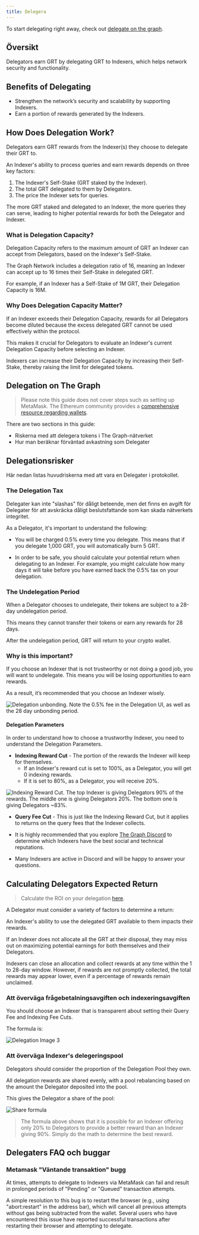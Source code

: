 ```yaml
---
title: Delegera
---
```


To start delegating right away, check out [delegate on the graph](https://thegraph.com/explorer/delegate?chain=arbitrum-one).

## Översikt

Delegators earn GRT by delegating GRT to Indexers, which helps network security and functionality.

<VideoEmbed title="What is Delegating?" youtube="VACg8bitnVc" />

## Benefits of Delegating

- Strengthen the network’s security and scalability by supporting Indexers.
- Earn a portion of rewards generated by the Indexers.

## How Does Delegation Work?

Delegators earn GRT rewards from the Indexer(s) they choose to delegate their GRT to.

An Indexer's ability to process queries and earn rewards depends on three key factors:

1. The Indexer's Self-Stake (GRT staked by the Indexer).
2. The total GRT delegated to them by Delegators.
3. The price the Indexer sets for queries.

The more GRT staked and delegated to an Indexer, the more queries they can serve, leading to higher potential rewards for both the Delegator and Indexer.

### What is Delegation Capacity?

Delegation Capacity refers to the maximum amount of GRT an Indexer can accept from Delegators, based on the Indexer's Self-Stake.

The Graph Network includes a delegation ratio of 16, meaning an Indexer can accept up to 16 times their Self-Stake in delegated GRT.

For example, if an Indexer has a Self-Stake of 1M GRT, their Delegation Capacity is 16M.

### Why Does Delegation Capacity Matter?

If an Indexer exceeds their Delegation Capacity, rewards for all Delegators become diluted because the excess delegated GRT cannot be used effectively within the protocol.

This makes it crucial for Delegators to evaluate an Indexer's current Delegation Capacity before selecting an Indexer.

Indexers can increase their Delegation Capacity by increasing their Self-Stake, thereby raising the limit for delegated tokens.

## Delegation on The Graph

<VideoEmbed title="How to Acquire GRT" youtube="HVyIrMcNu7I" />

> Please note this guide does not cover steps such as setting up MetaMask. The Ethereum community provides a [comprehensive resource regarding wallets](https://ethereum.org/en/wallets/).

There are two sections in this guide:

- Riskerna med att delegera tokens i The Graph-nätverket
- Hur man beräknar förväntad avkastning som Delegater

## Delegationsrisker

Här nedan listas huvudriskerna med att vara en Delegater i protokollet.

### The Delegation Tax

Delegater kan inte "slashas" för dåligt beteende, men det finns en avgift för Delegater för att avskräcka dåligt beslutsfattande som kan skada nätverkets integritet.

As a Delegator, it's important to understand the following:

- You will be charged 0.5% every time you delegate. This means that if you delegate 1,000 GRT, you will automatically burn 5 GRT.

- In order to be safe, you should calculate your potential return when delegating to an Indexer. For example, you might calculate how many days it will take before you have earned back the 0.5% tax on your delegation.

### The Undelegation Period

When a Delegator chooses to undelegate, their tokens are subject to a 28-day undelegation period.

This means they cannot transfer their tokens or earn any rewards for 28 days.

After the undelegation period, GRT will return to your crypto wallet.

### Why is this important?

If you choose an Indexer that is not trustworthy or not doing a good job, you will want to undelegate. This means you will be losing opportunities to earn rewards.

As a result, it’s recommended that you choose an Indexer wisely.

![Delegation unbonding. Note the 0.5% fee in the Delegation UI, as well as the 28 day unbonding period.](/img/Delegation-Unbonding.png)

#### Delegation Parameters

In order to understand how to choose a trustworthy Indexer, you need to understand the Delegation Parameters.

- **Indexing Reward Cut** - The portion of the rewards the Indexer will keep for themselves.
  - If an Indexer's reward cut is set to 100%, as a Delegator, you will get 0 indexing rewards.
  - If it is set to 80%, as a Delegator, you will receive 20%.

![Indexing Reward Cut. The top Indexer is giving Delegators 90% of the rewards. The middle one is giving Delegators 20%. The bottom one is giving Delegators ~83%.](/img/Indexing-Reward-Cut.png)

- **Query Fee Cut** - This is just like the Indexing Reward Cut, but it applies to returns on the query fees that the Indexer collects.

- It is highly recommended that you explore [The Graph Discord](https://discord.gg/graphprotocol) to determine which Indexers have the best social and technical reputations.

- Many Indexers are active in Discord and will be happy to answer your questions.

## Calculating Delegators Expected Return

> Calculate the ROI on your delegation [here](https://thegraph.com/explorer/delegate?chain=arbitrum-one).

A Delegator must consider a variety of factors to determine a return:

An Indexer's ability to use the delegated GRT available to them impacts their rewards.

If an Indexer does not allocate all the GRT at their disposal, they may miss out on maximizing potential earnings for both themselves and their Delegators.

Indexers can close an allocation and collect rewards at any time within the 1 to 28-day window. However, if rewards are not promptly collected, the total rewards may appear lower, even if a percentage of rewards remain unclaimed.

### Att överväga frågebetalningsavgiften och indexeringsavgiften

You should choose an Indexer that is transparent about setting their Query Fee and Indexing Fee Cuts.

The formula is:

![Delegation Image 3](/img/Delegation-Reward-Formula.png)

### Att överväga Indexer's delegeringspool

<VideoEmbed title="How to Choose the Right Indexer for Your Delegation" youtube="G0HyUZ0m_Q8" />

Delegators should consider the proportion of the Delegation Pool they own.

All delegation rewards are shared evenly, with a pool rebalancing based on the amount the Delegator deposited into the pool.

This gives the Delegator a share of the pool:

![Share formula](/img/Share-Forumla.png)

> The formula above shows that it is possible for an Indexer offering only 20% to Delegators to provide a better reward than an Indexer giving 90%. Simply do the math to determine the best reward.

## Delegaters FAQ och buggar

### Metamask "Väntande transaktion" bugg

At times, attempts to delegate to Indexers via MetaMask can fail and result in prolonged periods of "Pending" or "Queued" transaction attempts.

A simple resolution to this bug is to restart the browser (e.g., using "abort:restart" in the address bar), which will cancel all previous attempts without gas being subtracted from the wallet. Several users who have encountered this issue have reported successful transactions after restarting their browser and attempting to delegate.
